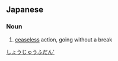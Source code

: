 ==Japanese==
{{ja-kanjitab|常|住|不|断}}

===Noun===
{{ja-noun|じょうじゅうふだん}}

# [[ceaseless]] action, going without a break

[[Category:Yojijukugo|しょうじゅうふだん']]